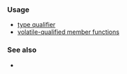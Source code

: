 {{cpp/keyword/title|{{tt|volatile}}}}
{{cpp/keyword/navbar}}

===Usage===
* [[cpp/language/cv|{{tt|volatile}} type qualifier]]
* [[cpp/language/member_functions#Member_functions_with_cv-qualifiers|volatile-qualified member functions]]

===See also===
* {{rlpt|const}}

{{langlinks|de|es|fr|it|ja|pt|ru|zh}}
